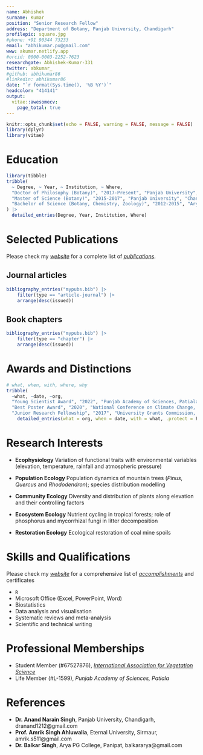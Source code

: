 ```yaml
---
name: Abhishek
surname: Kumar
position: "Senior Research Fellow"
address: "Department of Botany, Panjab University, Chandigarh"
profilepic: square.jpg
#phone: +91 90344 73233
email: "abhikumar.pu@gmail.com"
www: akumar.netlify.app
#orcid: 0000-0003-2252-7623
researchgate: Abhishek-Kumar-331
twitter: abkumar_
#github: abhikumar86
#linkedin: abhikumar86
date: "`r format(Sys.time(), '%B %Y')`"
headcolor: "414141"
output: 
  vitae::awesomecv:
    page_total: true
---
```


```r
knitr::opts_chunk$set(echo = FALSE, warning = FALSE, message = FALSE)
library(dplyr)
library(vitae)
```


# Education

```r
library(tibble)
tribble(
  ~ Degree, ~ Year, ~ Institution, ~ Where,
  "Doctor of Philosophy (Botany)", "2017-Present", "Panjab University", "Chandigarh, India",
  "Master of Science (Botany)", "2015-2017", "Panjab University", "Chandigarh, India",
  "Bachelor of Science (Botany, Chemistry, Zoology)", "2012-2015", "Arya PG College", "Panipat, India"
) |> 
  detailed_entries(Degree, Year, Institution, Where)
```


# Selected Publications

Please check my [*website*](https://akumar.netlify.app) for a complete list of [*publications*](https://akumar.netlify.app/publication/).

## Journal articles

```r
bibliography_entries("mypubs.bib") |> 
    filter(type == "article-journal") |>
    arrange(desc(issued))
```

## Book chapters

```r
bibliography_entries("mypubs.bib") |> 
    filter(type == "chapter") |>
    arrange(desc(issued))
```


# Awards and Distinctions

```r
# what, when, with, where, why
tribble(
  ~what, ~date, ~org, 
  "Young Scientist Award", "2022", "Punjab Academy of Sciences, Patiala",
  "Best Poster Award", "2020", "National Conference on Climate Change, CSIR-NBRI, Lucknow",
  "Junior Research Fellowship", "2017", "University Grants Commission, New Delhi") |> 
    detailed_entries(what = org, when = date, with = what, .protect = F)
```

# Research Interests

- **Ecophysiology** Variation of functional traits with environmental variables (elevation, temperature, rainfall and atmospheric pressure)

- **Population Ecology** Population dynamics of mountain trees (*Pinus*, *Quercus* and *Rhododendron*); species distribution modelling

- **Community Ecology** Diversity and distribution of plants along elevation and their controlling factors

- **Ecosystem Ecology** Nutrient cycling in tropical forests; role of phosphorus and mycorrhizal fungi in litter decomposition

- **Restoration Ecology** Ecological restoration of coal mine spoils

# Skills and Qualifications

Please check my [*website*](https://akumar.netlify.app) for a comprehensive list of [*accomplishments*](https://akumar.netlify.app/accomplishment/) and certificates

- `R`
- Microsoft Office (Excel, PowerPoint, Word)
- Biostatistics
- Data analysis and visualisation
- Systematic reviews and meta-analysis
- Scientific and technical writing

# Professional Memberships

- Student Member (#67527876), [*International Association for Vegetation Science*](https://iavs.org)
- Life Member (#L-1599), *Punjab Academy of Sciences, Patiala*


# References

- **Dr. Anand Narain Singh**, Panjab University, Chandigarh, dranand1212@gmail.com
- **Prof. Amrik Singh Ahluwalia**, Eternal University, Sirmaur, amrik.s511@gmail.com
- **Dr. Balkar Singh**, Arya PG College, Panipat, balkararya@gmail.com


